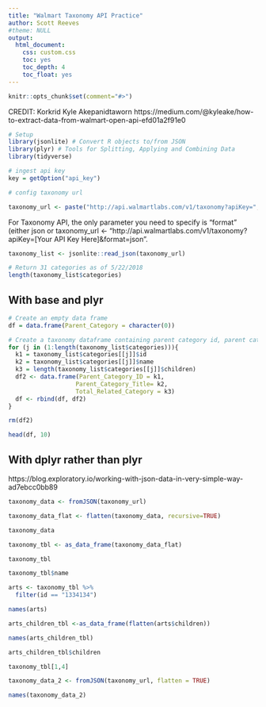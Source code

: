 ```yaml
---
title: "Walmart Taxonomy API Practice"
author: Scott Reeves
#theme: NULL
output: 
  html_document: 
    css: custom.css
    toc: yes
    toc_depth: 4
    toc_float: yes
---
```


```r
knitr::opts_chunk$set(comment="#>")
```

CREDIT: Korkrid Kyle Akepanidtaworn
https://medium.com/@kyleake/how-to-extract-data-from-walmart-open-api-efd01a2f91e0


```r
# Setup
library(jsonlite) # Convert R objects to/from JSON
library(plyr) # Tools for Splitting, Applying and Combining Data
library(tidyverse)
```

```r
# ingest api key
key = getOption("api_key")
```


```r
# config taxonomy url

taxonomy_url <- paste("http://api.walmartlabs.com/v1/taxonomy?apiKey=", key, "&format=json", sep="")
```


For Taxonomy API, the only parameter you need to specify is "format" (either json or 
taxonomy_url <- "http://api.walmartlabs.com/v1/taxonomy?apiKey=[Your API Key Here]&format=json".

```r
taxonomy_list <- jsonlite::read_json(taxonomy_url)
```


```r
# Return 31 categories as of 5/22/2018
length(taxonomy_list$categories)
```

## With base and plyr

```r
# Create an empty data frame
df = data.frame(Parent_Category = character(0))
```

```r
# Create a taxonomy dataframe containing parent category id, parent category title, and total number of related categories
for (j in (1:length(taxonomy_list$categories))){
  k1 = taxonomy_list$categories[[j]]$id
  k2 = taxonomy_list$categories[[j]]$name
  k3 = length(taxonomy_list$categories[[j]]$children)
  df2 <- data.frame(Parent_Category_ID = k1,
                   Parent_Category_Title= k2,
                   Total_Related_Category = k3)
  df <- rbind(df, df2)
}

```

```r
rm(df2)

```

```r
head(df, 10)

```

## With dplyr rather than plyr

https://blog.exploratory.io/working-with-json-data-in-very-simple-way-ad7ebcc0bb89

```r
taxonomy_data <- fromJSON(taxonomy_url)

```

```r
taxonomy_data_flat <- flatten(taxonomy_data, recursive=TRUE)

taxonomy_data

taxonomy_tbl <- as_data_frame(taxonomy_data_flat)

taxonomy_tbl

```

```r
taxonomy_tbl$name
```

```r
arts <- taxonomy_tbl %>% 
  filter(id == "1334134") 

names(arts)

arts_children_tbl <-as_data_frame(flatten(arts$children))

names(arts_children_tbl)

arts_children_tbl$children

```

```r
taxonomy_tbl[1,4]
```

```r
taxonomy_data_2 <- fromJSON(taxonomy_url, flatten = TRUE)

names(taxonomy_data_2)

```

